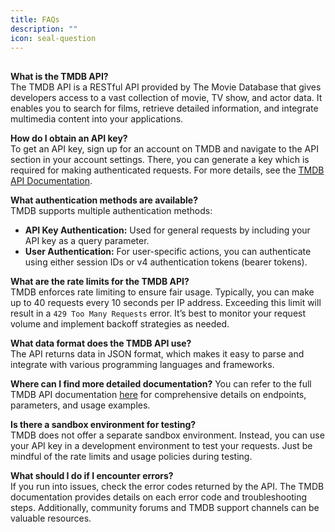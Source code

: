 ---
title: FAQs
description: ""
icon: seal-question
---
##
**What is the TMDB API?**  
The TMDB API is a RESTful API provided by The Movie Database that gives developers access 
to a vast collection of movie, TV show, and actor data. It enables you to search for films, 
retrieve detailed information, and integrate multimedia content into your applications.

**How do I obtain an API key?**  
To get an API key, sign up for an account on TMDB and navigate to the API section in your 
account settings. There, you can generate a key which is required for making authenticated 
requests. For more details, see the
<a href="/introduction" target="_self">TMDB API Documentation</a>.

**What authentication methods are available?**  
TMDB supports multiple authentication methods:
- **API Key Authentication:** Used for general requests by including your API key as a query parameter.
- **User Authentication:** For user-specific actions, you can authenticate using either session IDs or v4 authentication tokens (bearer tokens).

**What are the rate limits for the TMDB API?**  
TMDB enforces rate limiting to ensure fair usage. Typically, you can make up to 40 requests every 
10 seconds per IP address. Exceeding this limit will result in a `429 Too Many Requests` error. 
It’s best to monitor your request volume and implement backoff strategies as needed.

**What data format does the TMDB API use?**  
The API returns data in JSON format, which makes it easy to parse and integrate with various
 programming languages and frameworks.

**Where can I find more detailed documentation?** 
You can refer to the full TMDB API documentation 
<a href="/api-reference/introduction" target="_self">here</a>
for comprehensive details on endpoints, parameters, and usage examples.

**Is there a sandbox environment for testing?**  
TMDB does not offer a separate sandbox environment. Instead, you can use your API key in a
development environment to test your requests. Just be mindful of the rate limits and usage policies during testing.

**What should I do if I encounter errors?**  
If you run into issues, check the error codes returned by the API. The TMDB documentation provides
details on each error code and troubleshooting steps. Additionally, community forums and TMDB 
support channels can be valuable resources.


